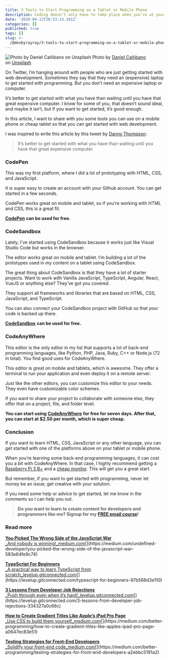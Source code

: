 ```yaml
---
title: 3 Tools to Start Programming on a Tablet or Mobile Phone
description: Coding doesn’t only have to take place when you’re at your desktop or laptop
date: '2020-04-13T20:33:14.391Z'
categories: []
published: true
tags: []
slug: >-
  /@devbyrayray/3-tools-to-start-programming-on-a-tablet-or-mobile-phone-9dd89fc89f69
---
```


![Photo by [Daniel Cañibano](https://unsplash.com/@danicanibano?utm_source=medium&utm_medium=referral) on [Unsplash](https://unsplash.com?utm_source=medium&utm_medium=referral)](https://cdn-images-1.medium.com/max/800/0*ZWFAXY1zyLbPPzr4)
Photo by [Daniel Cañibano](https://unsplash.com/@danicanibano?utm_source=medium&utm_medium=referral) on [Unsplash](https://unsplash.com?utm_source=medium&utm_medium=referral)

On Twitter, I’m hanging around with people who are just getting started with web development. Sometimes they say that they need an (expensive) laptop to get started with programming. But you don’t need an expensive laptop or computer.

It’s better to get started with what you have than waiting until you have that great expensive computer. I know for some of you, that doesn’t sound ideal, and maybe it isn’t, but if you want to get started, it’s good enough.

In this article, I want to share with you some tools you can use on a mobile phone or cheap tablet so that you can get started with web development.

I was inspired to write this article by this tweet by [Danny Thompson](https://twitter.com/dthompsondev/):

> It’s better to get started with what you have than waiting until you have that great expensive computer.

### CodePen

This was my first platform, where I did a lot of prototyping with HTML, CSS, and JavaScript.

It is super easy to create an account with your Github account. You can get started in a few seconds.

CodePen works great on mobile and tablet, so if you’re working with HTML and CSS, this is a great fit.

[**CodePen**](https://codepen.io/) **can be used for free.**

### CodeSandbox

Lately, I’ve started using CodeSandbox because it works just like Visual Studio Code but works in the browser.

The editor works great on mobile and tablet. I’m building a lot of the prototypes used in my content on a tablet using CodeSandbox.

The great thing about CodeSandbox is that they have a lot of starter projects. Want to work with Vanilla JavaScript, TypeScript, Angular, React, VueJS or anything else? They’ve got you covered.

They support all frameworks and libraries that are based on HTML, CSS, JavaScript, and TypeScript.

You can also connect your CodeSandbox project with GitHub so that your code is backed up there.

[**CodeSandbox**](https://codesandbox.io/) **can be used for free.**

### CodeAnyWhere

This editor is the only editor in my list that supports a lot of back-end programming languages, like Python, PHP, Java, Ruby, C++ or Node.js (72 in total). You find good uses for CodeAnyWhere.

This editor is great on mobile and tablets, which is awesome. They offer a terminal to run your application and even deploy it on a remote server.

Just like the other editors, you can customize this editor to your needs. They even have customizable color schemes.

If you want to share your project to collaborate with someone else, they offer that on a project, file, and folder level.

**You can start using** [**CodeAnyWhere**](https://www.codeanywhere.com/) **for free for seven days. After that, you can start at $2.50 per month, which is super cheap.**

### Conclusion

If you want to learn HTML, CSS, JavaScript or any other language, you can get started with one of the platforms above on your tablet or mobile phone.

When you’re learning some back-end programming languages, it can cost you a bit with CodeAnyWhere. In that case, I highly recommend getting a [Raspberry Pi 3 B+](https://amzn.to/34xqa47) and a [cheap monitor](https://amzn.to/3eewF04). This will get you a great start.

But remember, if you want to get started with programming, never let money be an issue; get creative with your solution.

If you need some help or advice to get started, let me know in the comments so I can help you out.

> **Do you want to learn to create content for developers and programmers like me? Signup for my** [**FREE email course**](https://mailchi.mp/239d4f7b0d9d/programming-content-creator)**!**

### Read more

[**You Picked The Wrong Side of the JavaScript War**  
_And nobody is winning!_medium.com](https://medium.com/undefined-developer/you-picked-the-wrong-side-of-the-javascript-war-583e64fe9c74 "https://medium.com/undefined-developer/you-picked-the-wrong-side-of-the-javascript-war-583e64fe9c74")[](https://medium.com/undefined-developer/you-picked-the-wrong-side-of-the-javascript-war-583e64fe9c74)

[**TypeScript For Beginners**  
_A practical way to learn TypeScript from scratch_levelup.gitconnected.com](https://levelup.gitconnected.com/typescript-for-beginners-97b568d3e110 "https://levelup.gitconnected.com/typescript-for-beginners-97b568d3e110")[](https://levelup.gitconnected.com/typescript-for-beginners-97b568d3e110)

[**3 Lessons From Developer Job Rejections**  
_Push through even when it’s hard!_levelup.gitconnected.com](https://levelup.gitconnected.com/3-lessons-from-developer-job-rejections-334327a0c66c "https://levelup.gitconnected.com/3-lessons-from-developer-job-rejections-334327a0c66c")[](https://levelup.gitconnected.com/3-lessons-from-developer-job-rejections-334327a0c66c)

[**How to Create Gradient Titles Like Apple’s iPad Pro Page**  
_Use CSS to build them yourself_medium.com](https://medium.com/better-programming/how-to-create-gradient-titles-like-apples-ipad-pro-page-a0647ec83e51 "https://medium.com/better-programming/how-to-create-gradient-titles-like-apples-ipad-pro-page-a0647ec83e51")[](https://medium.com/better-programming/how-to-create-gradient-titles-like-apples-ipad-pro-page-a0647ec83e51)

[**Testing Strategies for Front-End Developers**  
_Solidify your front-end code_medium.com](https://medium.com/better-programming/testing-strategies-for-front-end-developers-a2ebbc5191a2 "https://medium.com/better-programming/testing-strategies-for-front-end-developers-a2ebbc5191a2")[](https://medium.com/better-programming/testing-strategies-for-front-end-developers-a2ebbc5191a2)